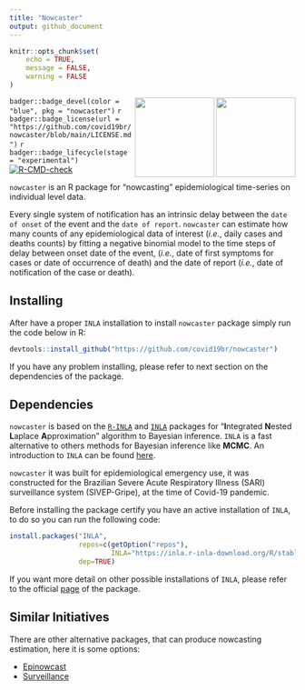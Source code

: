 ```yaml
---
title: "Nowcaster"
output: github_document
---
```


```r
knitr::opts_chunk$set(
	echo = TRUE,
	message = FALSE,
	warning = FALSE
)
```

<a href='https://github.com/covid19br/nowcaster'><img src='man/figures/nowcaster.png' align="right" width="140" /></a> <a href='https://github.com/covid19br/nowcaster'><img src='man/figures/nowcaster_rev.png' align="right" width="140" /></a>

<!-- badges: start -->
<!-- `r badger::badge_cran_checks(pkg = "nowcaster")` -->
<!-- `r badger::badge_dependencies(pkg = "nowcaster")` -->
`badger::badge_devel(color = "blue", pkg = "nowcaster")`
`r badger::badge_license(url = "https://github.com/covid19br/nowcaster/blob/main/LICENSE.md")`
`r badger::badge_lifecycle(stage = "experimental")`
[![R-CMD-check](https://github.com/covid19br/nowcaster/actions/workflows/R-CMD-check.yaml/badge.svg)](https://github.com/covid19br/nowcaster/actions/workflows/R-CMD-check.yaml)
<!-- badges: end -->

`nowcaster` is an R package for “nowcasting” epidemiological time-series on individual level data.

Every single system of notification has an intrinsic delay between the `date of onset` of the event and the `date of report`. 
`nowcaster` can estimate how many counts of any epidemiological data of interest
(*i.e.*, daily cases and deaths counts) by fitting a negative binomial
model to the time steps of delay between onset date of the event,
(*i.e.*, date of first symptoms for cases or date of occurrence of
death) and the date of report (*i.e.*, date of notification of the case
or death).

## Installing

After have a proper `INLA` installation to install `nowcaster` package simply run the code below in R:

```r
devtools::install_github("https://github.com/covid19br/nowcaster")
```
If you have any problem installing, please refer to next section on the dependencies of the package.

## Dependencies

`nowcaster` is based on the
[`R-INLA`](https://www.r-inla.org/download-install)
and
[`INLA`](https://inla.r-inla-download.org/r-inla.org/doc/inla-manual/inla-manual.pdf)
packages for “**I**ntegrated **N**ested **L**aplace **A**pproximation”
algorithm to Bayesian inference. `INLA` is a fast alternative to others
methods for Bayesian inference like **MCMC**. An introduction to `INLA`
can be found
[here](https://becarioprecario.bitbucket.io/inla-gitbook/index.html).

`nowcaster` it was built for epidemiological emergency use, it was
constructed for the Brazilian Severe Acute Respiratory Illness (SARI)
surveillance system (SIVEP-Gripe), at the time of Covid-19 pandemic.

Before installing the package certify you have an active installation of `INLA`, 
to do so you can run the following code:

```r
install.packages("INLA",
                 repos=c(getOption("repos"),
                         INLA="https://inla.r-inla-download.org/R/stable"), 
                 dep=TRUE)
```

If you want more detail on other possible installations of `INLA`, please refer to the official [page](https://www.r-inla.org/download-install) of the package.

## Similar Initiatives

There are other alternative packages, that can produce nowcasting estimation, here it is some options:

* [Epinowcast](https://package.epinowcast.org/)
* [Surveillance](https://surveillance.r-forge.r-project.org/pkgdown/index.html)
